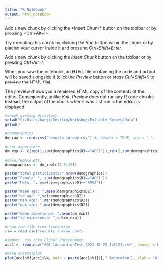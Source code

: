 ```yaml
---
title: "R Notebook"
output: html_notebook
---
```


Add a new chunk by clicking the \*Insert Chunk\* button on the toolbar or by pressing \*Ctrl+Alt+I\*.

Try executing this chunk by clicking the *Run* button within the chunk or by placing your cursor inside it and pressing *Ctrl+Shift+Enter*.

Add a new chunk by clicking the *Insert Chunk* button on the toolbar or by pressing *Ctrl+Alt+I*.

When you save the notebook, an HTML file containing the code and output will be saved alongside it (click the *Preview* button or press *Ctrl+Shift+K* to preview the HTML file).

The preview shows you a rendered HTML copy of the contents of the editor. Consequently, unlike *Knit*, *Preview* does not run any R code chunks. Instead, the output of the chunk when it was last run in the editor is displayed.

```r
#check working directory
setwd("C:/Users/hanji/Desktop/Workshop/Foldable_Spaces/Data")
getwd()
```

```r
#demographics
dm_raw <- read.csv("results_survey.csv") #, header = TRUE, sep = ",")

#user experience
dm_exp <- c(rep(1,sum(demographics$D3=="AO01")),rep(2,sum(demographics$D3=="AO02")),rep(3,sum(demographics$D3=="AO03")),rep(4,sum(demographics$D3=="AO04")),rep(5,sum(demographics$D3=="AO05")),rep(6,sum(demographics$D3=="AO06")),rep(7,sum(demographics$D3=="AO07")))
           
#male,female,etc.
demographics <- dm_raw[c(7,9:15)]

paste("total participants:",nrow(demographics))
paste("Female: ", sum(demographics$D1=="AO01"))
paste("Male: ", sum(demographics$D1=="AO02"))

paste("mean age: ",mean(demographics$D2))
paste("sd age: ",sd(demographics$D2))
paste("min age: ",min(demographics$D2))
paste("max age: ",max(demographics$D2))

paste("mean experience: ",mean(dm_exp))
paste("sd experience: ",sd(dm_exp))
```

```r
#Load raw file from limesurvey
raw = read.csv("results_survey.csv")


```

```r
#import .csv into Global Environment
acc1 <- read.csv("001_1AccordionTest_2021-10-22_143121.csv", header = FALSE, sep = ",") 

#make scatterplot
plot(acc1$V3,acc1$V4, main = paste(acc1$V1[1],"_Accordion"), xlab = "X", ylab = "y")



```
